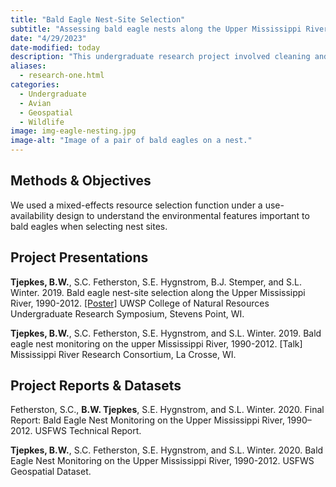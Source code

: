 ```yaml
---
title: "Bald Eagle Nest-Site Selection"
subtitle: "Assessing bald eagle nests along the Upper Mississippi River, 1990-2012."
date: "4/29/2023"
date-modified: today
description: "This undergraduate research project involved cleaning and analyzing bald eagle nesting records from the U.S. Fish and Wildlife Service with the goal of determining how individuals of the Upper Mississippi River bald eagle population are selecting nest sites."
aliases: 
  - research-one.html
categories:
  - Undergraduate
  - Avian
  - Geospatial
  - Wildlife
image: img-eagle-nesting.jpg
image-alt: "Image of a pair of bald eagles on a nest."
---
```


## Methods & Objectives

We used a mixed-effects resource selection function under a use-availability design to understand the environmental features important to bald eagles when selecting nest sites.

## Project Presentations

**Tjepkes, B.W.**, S.C. Fetherston, S.E. Hygnstrom, B.J. Stemper, and S.L. Winter. 2019. Bald eagle nest-site selection along the Upper Mississippi River, 1990-2012. [[Poster]](../../gallery/bald-eagle-nest-selection-poster/index.qmd)  UWSP College of Natural Resources Undergraduate Research Symposium, Stevens Point, WI.

**Tjepkes, B.W.**, S.C. Fetherston, S.E. Hygnstrom, and S.L. Winter. 2019. Bald eagle nest monitoring on the upper Mississippi River, 1990-2012. [Talk] Mississippi River Research Consortium, La Crosse, WI.


## Project Reports & Datasets

Fetherston, S.C., **B.W. Tjepkes**, S.E. Hygnstrom, and S.L. Winter. 2020. Final Report: Bald Eagle Nest Monitoring on the Upper Mississippi River, 1990–2012. USFWS Technical Report.

**Tjepkes, B.W.**, S.C. Fetherston, S.E. Hygnstrom, and S.L. Winter. 2020. Bald Eagle Nest Monitoring on the Upper Mississippi River, 1990-2012. USFWS Geospatial Dataset.